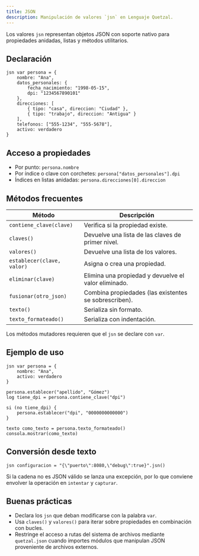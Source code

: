 ```yaml
---
title: JSON
description: Manipulación de valores `jsn` en Lenguaje Quetzal.
---
```


Los valores `jsn` representan objetos JSON con soporte nativo para propiedades anidadas, listas y métodos utilitarios.

## Declaración

```qz
jsn var persona = {
    nombre: "Ana",
    datos_personales: {
        fecha_nacimiento: "1998-05-15",
        dpi: "1234567890101"
    },
    direcciones: [
        { tipo: "casa", direccion: "Ciudad" },
        { tipo: "trabajo", direccion: "Antigua" }
    ],
    telefonos: ["555-1234", "555-5678"],
    activo: verdadero
}
```

## Acceso a propiedades

- Por punto: `persona.nombre`
- Por índice o clave con corchetes: `persona["datos_personales"].dpi`
- Índices en listas anidadas: `persona.direcciones[0].direccion`

## Métodos frecuentes

| Método | Descripción |
|--------|-------------|
| `contiene_clave(clave)` | Verifica si la propiedad existe. |
| `claves()` | Devuelve una lista de las claves de primer nivel. |
| `valores()` | Devuelve una lista de los valores. |
| `establecer(clave, valor)` | Asigna o crea una propiedad. |
| `eliminar(clave)` | Elimina una propiedad y devuelve el valor eliminado. |
| `fusionar(otro_json)` | Combina propiedades (las existentes se sobrescriben). |
| `texto()` | Serializa sin formato. |
| `texto_formateado()` | Serializa con indentación. |

Los métodos mutadores requieren que el `jsn` se declare con `var`.

## Ejemplo de uso

```qz
jsn var persona = {
    nombre: "Ana",
    activo: verdadero
}

persona.establecer("apellido", "Gómez")
log tiene_dpi = persona.contiene_clave("dpi")

si (no tiene_dpi) {
    persona.establecer("dpi", "0000000000000")
}

texto como_texto = persona.texto_formateado()
consola.mostrar(como_texto)
```

## Conversión desde texto

```qz
jsn configuracion = "{\"puerto\":8080,\"debug\":true}".jsn()
```

Si la cadena no es JSON válido se lanza una excepción, por lo que conviene envolver la operación en `intentar` y `capturar`.

## Buenas prácticas

- Declara los `jsn` que deban modificarse con la palabra `var`.
- Usa `claves()` y `valores()` para iterar sobre propiedades en combinación con bucles.
- Restringe el acceso a rutas del sistema de archivos mediante `quetzal.json` cuando importes módulos que manipulan JSON proveniente de archivos externos.

